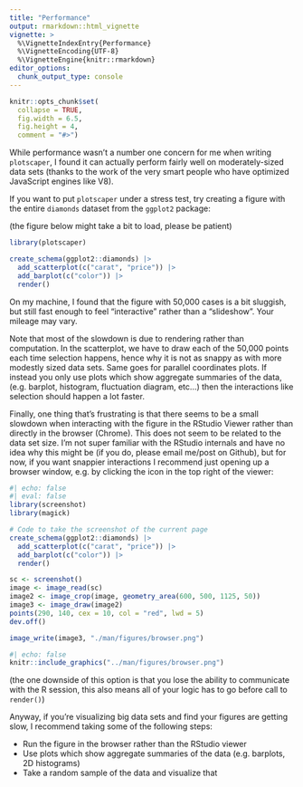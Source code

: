 ```yaml
---
title: "Performance"
output: rmarkdown::html_vignette
vignette: >
  %\VignetteIndexEntry{Performance}
  %\VignetteEncoding{UTF-8}
  %\VignetteEngine{knitr::rmarkdown}
editor_options: 
  chunk_output_type: console
---
```


```r
knitr::opts_chunk$set(
  collapse = TRUE,
  fig.width = 6.5,
  fig.height = 4,
  comment = "#>")
```

While performance wasn't a number one concern for me when writing `plotscaper`, I found it can actually perform fairly well on moderately-sized data sets (thanks to the work of the very smart people who have optimized JavaScript engines like V8). 

If you want to put `plotscaper` under a stress test, try creating a figure with the entire `diamonds` dataset from the `ggplot2` package:

(the figure below might take a bit to load, please be patient)

```r
library(plotscaper)

create_schema(ggplot2::diamonds) |>
  add_scatterplot(c("carat", "price")) |>
  add_barplot(c("color")) |>
  render()
```

On my machine, I found that the figure with 50,000 cases is a bit sluggish, but still fast enough to feel "interactive" rather than a "slideshow". Your mileage may vary.

Note that most of the slowdown is due to rendering rather than computation. In the scatterplot, we have to draw each of the 50,000 points each time selection happens, hence why it is not as snappy as with more modestly sized data sets. Same goes for parallel coordinates plots. If instead you only use plots which show aggregate summaries of the data, (e.g. barplot, histogram, fluctuation diagram, etc...) then the interactions like selection should happen a lot faster.

Finally, one thing that's frustrating is that there seems to be a small slowdown when interacting with the figure in the RStudio Viewer rather than directly in the browser (Chrome). This does not seem to be related to the data set size. I'm not super familiar with the RStudio internals and have no idea why this might be (if you do, please email me/post on Github), but for now, if you want snappier interactions I recommend just opening up a browser window, e.g. by clicking the icon in the top right of the viewer:

```r
#| echo: false
#| eval: false
library(screenshot)
library(magick)

# Code to take the screenshot of the current page
create_schema(ggplot2::diamonds) |>
  add_scatterplot(c("carat", "price")) |>
  add_barplot(c("color")) |>
  render()

sc <- screenshot()
image <- image_read(sc)
image2 <- image_crop(image, geometry_area(600, 500, 1125, 50))
image3 <- image_draw(image2)
points(290, 140, cex = 10, col = "red", lwd = 5)
dev.off()

image_write(image3, "./man/figures/browser.png")
```

```r
#| echo: false
knitr::include_graphics("../man/figures/browser.png")
```

(the one downside of this option is that you lose the ability to communicate with the R session, this also means all of your logic has to go before call to `render()`)

Anyway, if you're visualizing big data sets and find your figures are getting slow, I recommend taking some of the following steps:

- Run the figure in the browser rather than the RStudio viewer
- Use plots which show aggregate summaries of the data (e.g. barplots, 2D histograms)
- Take a random sample of the data and visualize that
